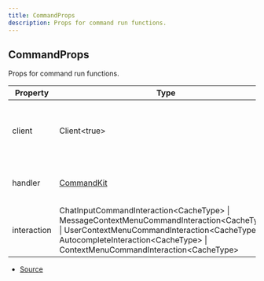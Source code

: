 ```yaml
---
title: CommandProps
description: Props for command run functions.
---
```


## CommandProps

Props for command run functions.

| Property | Type | Value | Description |
| ----------- | ----------- | ----------- | ----------- |
| client | Client\<true> | N/A | The Discord.js client object that CommandKit is handling. |
| handler | [CommandKit](/docs/classes/CommandKit) | N/A | The current CommandKit handler instance. |
| interaction | ChatInputCommandInteraction\<CacheType> \| MessageContextMenuCommandInteraction\<CacheType> \| UserContextMenuCommandInteraction\<CacheType> \| AutocompleteInteraction\<CacheType> \| ContextMenuCommandInteraction\<CacheType> | N/A | The current command interaction object. |


- [Source](https://github.com/underctrl-io/commandkit/blob/fe9b9d88f8541b4758cc813e8505d26748e6e5bd/packages/commandkit/src/types.ts#L123)